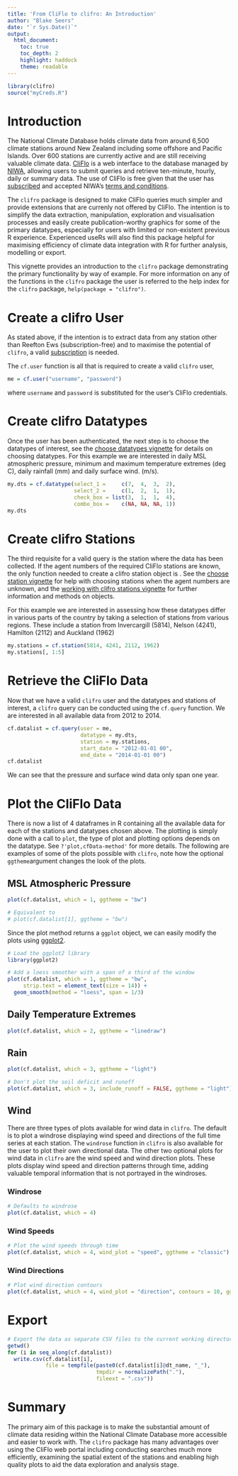 ```yaml
---
title: 'From CliFlo to clifro: An Introduction'
author: "Blake Seers"
date: "`r Sys.Date()`"
output: 
  html_document:
    toc: true
    toc_depth: 2
    highlight: haddock
    theme: readable
---
```


<!--
%\VignetteEngine{knitr::knitr}
%\VignetteIndexEntry{Choosing a clifro station}
-->

```r
library(clifro)
source("myCreds.R")
```

# Introduction
The National Climate Database holds climate data from around 6,500 climate 
stations around New Zealand including some offshore and Pacific Islands. Over
600 stations are currently active and are still receiving valuable climate data.
[CliFlo](http://cliflo.niwa.co.nz/) is a web interface to the database managed 
by [NIWA](http://www.niwa.co.nz/), allowing users to submit queries and retrieve 
ten-minute, hourly, daily or summary data. The use of CliFlo is free given that 
the user has [subscribed](http://cliflo.niwa.co.nz/pls/niwp/wsubform.intro) and 
accepted NIWA's [terms and conditions](http://cliflo.niwa.co.nz/doc/terms.html).

The `clifro` package is designed to make CliFlo queries much simpler and
provide extensions that are currenly not offered by CliFlo. The intention is 
to simplify the data extraction, manipulation, exploration and visualisation
processes and easily create publication-worthy graphics for some of the primary 
datatypes, especially for users with limited or non-existent previous R 
experience. Experienced useRs will also find this package helpful for maximising
efficiency of climate data integration with R for further analysis, modelling or 
export.

This vignette provides an introduction to the `clifro` package demonstrating the
primary functionality by way of example. For more information on any of the 
functions in the `clifro` package the user is referred to the help index for
the `clifro` package, `help(package = "clifro")`.

# Create a clifro User
As stated above, if the intention is to extract data from any station other than
Reefton Ews (subscription-free) and to maximise the potential of `clifro`, a 
valid [subscription](http://cliflo.niwa.co.nz/pls/niwp/wsubform.intro) is 
needed.

The `cf.user` function is all that is required to create a valid `clifro` user,

```r
me = cf.user("username", "password")
```

where `username` and `password` is substituted for the user's CliFlo 
credentials.

# Create clifro Datatypes

Once the user has been authenticated, the next step is to choose the datatypes
of interest, see the [choose datatypes vignette][chooseDatatype] for details on
choosing datatypes. For this example we are interested in daily MSL atmospheric 
pressure, minimum and maximum temperature extremes (deg C), daily rainfall (mm)
and daily surface wind.
(m/s).

```r
my.dts = cf.datatype(select_1 =     c(7,  4,  3,  2), 
                     select_2 =     c(1,  2,  1,  1), 
                     check_box = list(3,  1,  1,  4), 
                     combo_box =    c(NA, NA, NA, 1))
my.dts
```

# Create clifro Stations

The third requisite for a valid \code{clifro} query is the station where the
data has been collected. If the agent numbers of the required CliFlo stations
are known, the only function needed to create a clifro station \code{cfStation} 
object is \code{cf.station}. See the [choose station vignette][chooseStation]
for help with choosing stations when the agent numbers are unknown, and the 
[working with clifro stations vignette][clifrostation] for further information
and methods on \code{cfStation} objects.

For this example we are interested in assessing how these datatypes differ in
various parts of the country by taking a selection of stations from various
regions. These include a station from Invercargill (5814), Nelson (4241), 
Hamilton (2112) and Auckland (1962)

```r
my.stations = cf.station(5814, 4241, 2112, 1962)
my.stations[, 1:5]
```

# Retrieve the CliFlo Data

Now that we have a valid `clifro` user and the datatypes and stations of 
interest, a `clifro` query can be conducted using the `cf.query` function. We
are interested in all available data from 2012 to 2014.

```r
cf.datalist = cf.query(user = me, 
                       datatype = my.dts, 
                       station = my.stations, 
                       start_date = "2012-01-01 00", 
                       end_date = "2014-01-01 00")
cf.datalist
```

We can see that the pressure and surface wind data only span one year.

# Plot the CliFlo Data

There is now a list of 4 dataframes in R containing all the available data for
each of the stations and datatypes chosen above. The plotting is simply done 
with a call to `plot`, the type of plot and plotting options depends on the 
datatype. See `?'plot,cfData-method'` for more details. The following are
examples of some of the plots possible with `clifro`, note how the optional 
`ggtheme`argument changes the look of the plots.

## MSL Atmospheric Pressure

```r
plot(cf.datalist, which = 1, ggtheme = "bw")

# Equivalent to 
# plot(cf.datalist[1], ggtheme = "bw")
```

Since the plot method returns a `ggplot` object, we can easily modify the plots 
using [ggplot2](http://ggplot2.org/).

```r
# Load the ggplot2 library
library(ggplot2)

# Add a loess smoother with a span of a third of the window
plot(cf.datalist, which = 1, ggtheme = "bw",
     strip.text = element_text(size = 14)) + 
  geom_smooth(method = "loess", span = 1/3)
```

## Daily Temperature Extremes

```r
plot(cf.datalist, which = 2, ggtheme = "linedraw")
```

## Rain

```r
plot(cf.datalist, which = 3, ggtheme = "light")

# Don't plot the soil deficit and runoff
plot(cf.datalist, which = 3, include_runoff = FALSE, ggtheme = "light")
```

## Wind

There are three types of plots available for wind data in `clifro`. The default
is to plot a windrose displaying wind speed and directions of the full time 
series at each station. The `windrose` function in `clifro` is also available 
for the user to plot their own directional data. The other two optional plots 
for wind data in `clifro` are the wind speed and wind direction plots. These 
plots display wind speed and direction patterns through time, adding valuable 
temporal information that is not portrayed in the windroses.

### Windrose

```r
# Defaults to windrose
plot(cf.datalist, which = 4)
```

### Wind Speeds

```r
# Plot the wind speeds through time
plot(cf.datalist, which = 4, wind_plot = "speed", ggtheme = "classic")
```

### Wind Directions

```r
# Plot wind direction contours
plot(cf.datalist, which = 4, wind_plot = "direction", contours = 10, ggtheme = "light")
```

# Export

```r
# Export the data as separate CSV files to the current working directory
getwd()
for (i in seq_along(cf.datalist))
  write.csv(cf.datalist[i], 
            file = tempfile(paste0(cf.datalist[i]@dt_name, "_"), 
                            tmpdir = normalizePath("."), 
                            fileext = ".csv"))
```


# Summary

The primary aim of this package is to make the substantial amount of climate 
data residing within the National Climate Database more accessible and easier
to work with. The `clifro` package has many advantages over using the CliFlo 
web portal including conducting searches much more efficiently, examining the
spatial extent of the stations and enabling high quality plots to aid the data
exploration and analysis stage.

[chooseStation]: choose-station.html
[chooseDatatype]: choose-datatype.html
[clifrostation]: cfStation.html